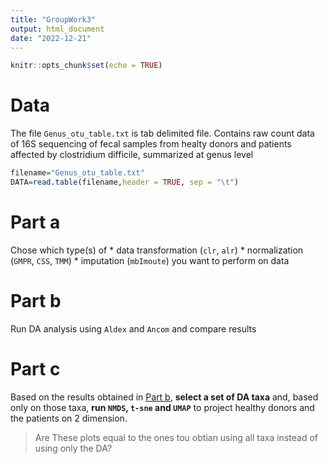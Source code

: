 ---
title: "GroupWork3"
output: html_document
date: "2022-12-21"
---

```{r setup, include=FALSE}
knitr::opts_chunk$set(echo = TRUE)
```

# Data

The file `Genus_otu_table.txt` is tab delimited file. Contains raw count data of 16S sequencing of fecal samples from healty donors and patients affected by clostridium difficile, summarized at genus level

```{r}
filename="Genus_otu_table.txt"
DATA=read.table(filename,header = TRUE, sep = "\t")
```

# Part a

Chose which type(s) of \* data transformation (`clr`, `alr`) \* normalization (`GMPR`, `CSS`, `TMM`) \* imputation (`mbImoute`) you want to perform on data

# Part b

Run DA analysis using `Aldex` and `Ancom` and compare results

# Part c

Based on the results obtained in [Part b](Part%20b), **select a set of DA taxa** and, based only on those taxa, **run `NMDS`, `t-sne` and `UMAP`** to project healthy donors and the patients on 2 dimension.

> Are These plots equal to the ones tou obtian using all taxa instead of using only the DA?
